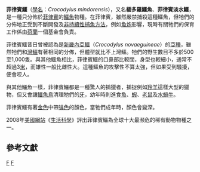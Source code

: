 {{Speciesbox
| taxon = Crocodylus mindorensis 
| image = Vanderploeg (2007) juvenile Philippine crocodile.jpg
| status = CR
| status_system = iucn3.1
| status_ref = <ref>{{IUCN|version=2016.3|assessors=van Weerd, M., C. Pomaro, C., de Leon, J., Antolin, R. & Mercado, V.|year=2016|id=5672|title=Crocodylus mindorensis|downloaded=2018.08.04}}</ref>
| binomial_authority = [[Karl_Patterson_Schmidt|Schmidt]], 1935
| range_map = Crocodylus mindorensis Distribution.png
| range_map_width =250px
}}

'''菲律賓鱷'''（[[學名|學名]]：''Crocodylus mindorensis''），又名'''緬多羅鱷魚'''、'''菲律賓淡水鱷'''，是一種只分佈於[[菲律賓|菲律賓]]的[[鱷魚|鱷魚]]物種。在菲律賓，雖然嚴禁捕殺這種鱷魚，但牠們的分佈地正受到不斷開發及[[非持續性捕魚方法|非持續性捕魚方法]]，例如[[魚炮|魚炮]]影響，現時有關牠們的保育工作係由[[荷蘭|荷蘭]]一個基金會負責。
 
菲律賓鱷昔日曾被認為是[[新畿內亞鱷|新畿內亞鱷]]（''Crocodylus novaeguineae''）的[[亞種|亞種]]，雖然牠們和[[灣鱷|灣鱷]]有著相同的分佈，但體型就比不上灣鱷。牠們的野生數目不多於500至1,000隻。與其他鱷魚相比，菲律賓鱷的口鼻部比較闊，身型也較細小，通常不超過3[[米_(單位)|米]]，而雄性一般比雌性大。這種鱷魚的攻擊性不算太強，但如果受到騷擾，便會咬人。

與其他鱷魚一樣，菲律賓鱷都是一種驚人的捕獵者，捕捉例如[[羚羊|羚羊]]這樣大型的獵物，但又會讓[[埃及鷸|鱷魚鳥]]清理牠們的[[牙|牙]]，幼年時則進食[[魚|魚]]、[[蝦|蝦]]、[[老鼠|老鼠]]及[[水蝸牛|水蝸牛]]。

菲律賓鱷有著[[金色|金色]]中帶[[啡色|啡色]]的顏色，當牠們成年時，顏色會變深。

2008年[[美國|美國]][[網站|網站]]《[[生活科學|生活科學]]》評出菲律賓鱷為全球十大最瀕危的稀有動物物種之一。

==參考文獻==
{{reflist}}
{{taxonbar}}
{{鱷目}}
[[Category:鳄属|F]]
[[Category:1935年描述的动物|F]]